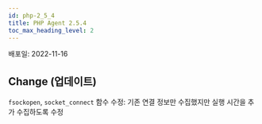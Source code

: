 ```yaml
---
id: php-2_5_4
title: PHP Agent 2.5.4
toc_max_heading_level: 2
---
```



배포일: 2022-11-16

## Change (업데이트)

`fsockopen`, `socket_connect` 함수 수정: 기존 연결 정보만 수집했지만 실행 시간을 추가 수집하도록 수정